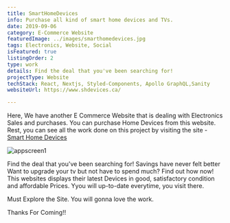 ```yaml
---
title: SmartHomeDevices
info: Purchase all kind of smart home devices and TVs.
date: 2019-09-06
category: E-Commerce Website
featuredImage: ../images/smarthomedevices.jpg
tags: Electronics, Website, Social
isFeatured: true
listingOrder: 2
type: work
details: Find the deal that you've been searching for!
projectType: Website
techStack: React, Nextjs, Styled-Components, Apollo GraphQL,Sanity
websiteUrl: https://www.shdevices.ca/

---
```


Here, We have another E Commerce Website that is dealing with Electronics Sales and purchases. You can purchase Home Devices from this website. 
Rest, you can see all the work done on this project by visiting the site - [Smart Home Devices](https://www.shdevices.ca/)

![appscreen1](../images/smarthomedevices.jpg)

Find the deal that you've been searching for! Savings have never felt better Want to upgrade your tv but not have to spend much? Find out how now!
This websites displays their latest Devices in good, satisfactory condition and affordable Prices. Yyou will up-to-date everytime, you visit there.

Must Explore the Site.
You will gonna love the work.

Thanks For Coming!!
